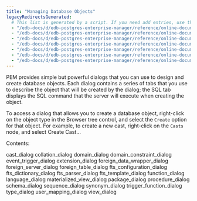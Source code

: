 ```yaml
---
title: "Managing Database Objects"
legacyRedirectsGenerated:
  # This list is generated by a script. If you need add entries, use the `legacyRedirects` key.
  - "/edb-docs/d/edb-postgres-enterprise-manager/reference/online-documentation/7.12/managing_database_objects.html"
  - "/edb-docs/d/edb-postgres-enterprise-manager/reference/online-documentation/7.14/managing_database_objects.html"
  - "/edb-docs/d/edb-postgres-enterprise-manager/reference/online-documentation/7.15/managing_database_objects.html"
  - "/edb-docs/d/edb-postgres-enterprise-manager/reference/online-documentation/7.16/managing_database_objects.html"
  - "/edb-docs/d/edb-postgres-enterprise-manager/reference/online-documentation/7.6/managing_database_objects.html"
  - "/edb-docs/d/edb-postgres-enterprise-manager/reference/online-documentation/7.7/managing_database_objects.html"
  - "/edb-docs/d/edb-postgres-enterprise-manager/reference/online-documentation/7.8/managing_database_objects.html"
---
```


<div id="managing_database_objects" class="registered_link"></div>

PEM provides simple but powerful dialogs that you can use to design and create database objects. Each dialog contains a series of tabs that you use to describe the object that will be created by the dialog; the SQL tab displays the SQL command that the server will execute when creating the object.

To access a dialog that allows you to create a database object, right-click on the object type in the Browser tree control, and select the `Create` option for that object. For example, to create a new cast, right-click on the `Casts` node, and select <span class="title-ref">Create Cast...</span>

Contents:

<div class="toctree">

cast_dialog collation_dialog domain_dialog domain_constraint_dialog event_trigger_dialog extension_dialog foreign_data_wrapper_dialog foreign_server_dialog foreign_table_dialog fts_configuration_dialog fts_dictionary_dialog fts_parser_dialog fts_template_dialog function_dialog language_dialog materialized_view_dialog package_dialog procedure_dialog schema_dialog sequence_dialog synonym_dialog trigger_function_dialog type_dialog user_mapping_dialog view_dialog

</div>
